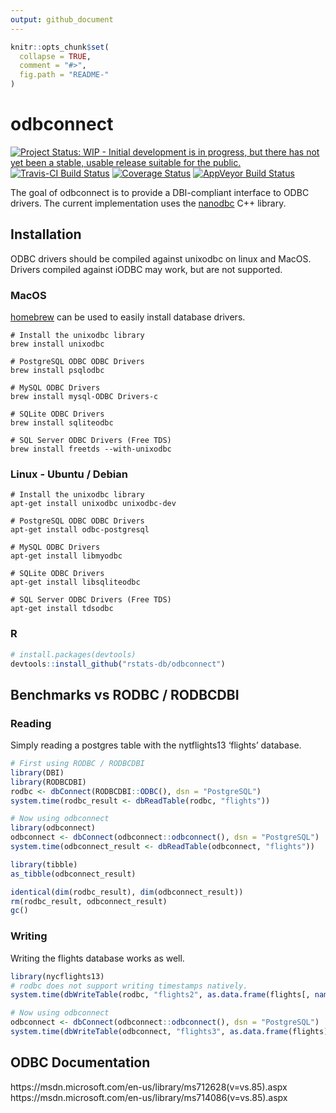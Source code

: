 ```yaml
---
output: github_document
---
```


<!-- README.md is generated from README.Rmd. Please edit that file -->

```r
knitr::opts_chunk$set(
  collapse = TRUE,
  comment = "#>",
  fig.path = "README-"
)
```


# odbconnect
[![Project Status: WIP - Initial development is in progress, but there has not yet been a stable, usable release suitable for the public.](http://www.repostatus.org/badges/latest/wip.svg)](http://www.repostatus.org/#wip)
[![Travis-CI Build Status](https://travis-ci.org/rstats-db/odbconnect.svg?branch=master)](https://travis-ci.org/rstats-db/odbconnect)
[![Coverage Status](https://img.shields.io/codecov/c/github/rstats-db/odbconnect/master.svg)](https://codecov.io/github/rstats-db/odbconnect?branch=master)
[![AppVeyor Build Status](https://ci.appveyor.com/api/projects/status/github/rstats-db/odbconnect?branch=master&svg=true)](https://ci.appveyor.com/project/rstats-db/odbconnect)

The goal of odbconnect is to provide a DBI-compliant interface to ODBC drivers.
The current implementation uses the [nanodbc](http://nanodbc.lexicalunit.com/)
C++ library.

## Installation

ODBC drivers should be compiled against unixodbc on linux and MacOS. Drivers
compiled against iODBC may work, but are not supported.

### MacOS
[homebrew](http://brew.sh/) can be used to easily install database drivers.

```shell
# Install the unixodbc library
brew install unixodbc

# PostgreSQL ODBC ODBC Drivers
brew install psqlodbc

# MySQL ODBC Drivers
brew install mysql-ODBC Drivers-c

# SQLite ODBC Drivers
brew install sqliteodbc

# SQL Server ODBC Drivers (Free TDS)
brew install freetds --with-unixodbc
```

### Linux - Ubuntu / Debian
```shell
# Install the unixodbc library
apt-get install unixodbc unixodbc-dev

# PostgreSQL ODBC ODBC Drivers
apt-get install odbc-postgresql

# MySQL ODBC Drivers
apt-get install libmyodbc

# SQLite ODBC Drivers
apt-get install libsqliteodbc

# SQL Server ODBC Drivers (Free TDS)
apt-get install tdsodbc
```

### R
```R
# install.packages(devtools)
devtools::install_github("rstats-db/odbconnect")
```

## Benchmarks vs RODBC / RODBCDBI

### Reading
Simply reading a postgres table with the nytflights13 'flights' database.
```r
# First using RODBC / RODBCDBI
library(DBI)
library(RODBCDBI)
rodbc <- dbConnect(RODBCDBI::ODBC(), dsn = "PostgreSQL")
system.time(rodbc_result <- dbReadTable(rodbc, "flights"))

# Now using odbconnect
library(odbconnect)
odbconnect <- dbConnect(odbconnect::odbconnect(), dsn = "PostgreSQL")
system.time(odbconnect_result <- dbReadTable(odbconnect, "flights"))

library(tibble)
as_tibble(odbconnect_result)

identical(dim(rodbc_result), dim(odbconnect_result))
rm(rodbc_result, odbconnect_result)
gc()
```
### Writing
Writing the flights database works as well.
```r
library(nycflights13)
# rodbc does not support writing timestamps natively.
system.time(dbWriteTable(rodbc, "flights2", as.data.frame(flights[, names(flights) != "time_hour"])))

# Now using odbconnect
odbconnect <- dbConnect(odbconnect::odbconnect(), dsn = "PostgreSQL")
system.time(dbWriteTable(odbconnect, "flights3", as.data.frame(flights)))
```
## ODBC Documentation

https://msdn.microsoft.com/en-us/library/ms712628(v=vs.85).aspx
https://msdn.microsoft.com/en-us/library/ms714086(v=vs.85).aspx
